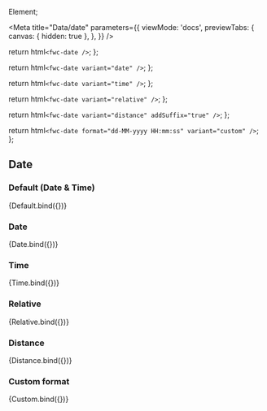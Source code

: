 Element;

<Meta
  title="Data/date"
  parameters={{
    viewMode: 'docs',
    previewTabs: {
      canvas: { hidden: true },
    },
  }}
/>

  return html`<fwc-date />`;
};

  return html`<fwc-date variant="date" />`;
};

  return html`<fwc-date variant="time" />`;
};

  return html`<fwc-date variant="relative" />`;
};

  return html`<fwc-date variant="distance" addSuffix="true" />`;
};

  return html`<fwc-date format="dd-MM-yyyy HH:mm:ss" variant="custom" />`;
};

## Date

### Default (Date & Time)

<Canvas>
  <Story name="default" args={{}}>
    {Default.bind({})}
  </Story>
</Canvas>

### Date

<Canvas>
  <Story name="date" args={{}}>
    {Date.bind({})}
  </Story>
</Canvas>

### Time

<Canvas>
  <Story name="time" args={{}}>
    {Time.bind({})}
  </Story>
</Canvas>

### Relative

<Canvas>
  <Story name="relative" args={{}}>
    {Relative.bind({})}
  </Story>
</Canvas>

### Distance

<Canvas>
  <Story name="distance" args={{}}>
    {Distance.bind({})}
  </Story>
</Canvas>

### Custom format

<Canvas>
  <Story name="custom" args={{}}>
    {Custom.bind({})}
  </Story>
</Canvas>
